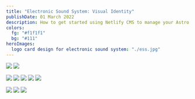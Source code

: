```yaml
---
title: "Electronic Sound System: Visual Identity"
publishDate: 01 March 2022
description: How to get started using Netlify CMS to manage your Astro site’s content
colors:
  fg: "#f1f1f1"
  bg: "#111"
heroImages:
  logo card design for electronic sound system: "./ess.jpg"
---
```


![](<./Frame 52ess.jpg>)
![](<./Instagram post - 1.jpg>)

![](<./Instagram post - 2ess.jpg>)
![](<./Instagram post - 3ess.jpg>)
![](<./Instagram post - 4ess.jpg>)
![](<./Instagram post - 16ess.jpg>)
![](<./Frame 32ess.jpg>)

![](./logoess.png)
![](./banneress.png)
![](./asdasdasda2.jpg)